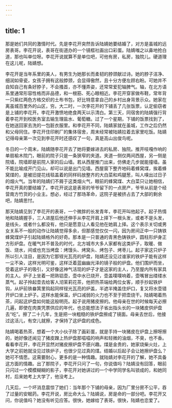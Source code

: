 ```yaml
---
---
---
```

title: 1
---




那是她们共同的激情时代。先是李花开突然告诉陆婧她要结婚了，对方是虽城的远房表哥。李花开说，表哥在街道办的一个镜框社画出口彩蛋。陆婧嗤之以鼻地抢白道，那也叫单位呀。李花开说就算不是单位吧，可他有房，私房，独院儿。硬道理在这儿呢，陆婧想。

李花开是当年系里的美人，有男生为她那长而柔韧的脖颈献过诗。她的脖子洁净、细润如骨瓷，女孩子拥有这般脖颈，会显得傲然，且十分方便左顾右盼。可她并不自知自己有条好脖子，不会搔首，亦不懂弄姿，还常常爱犯轴脾气。轴，在北方语系里通常形容性格而非品德，和一根筋、死心眼相近。李花开穿家做布鞋，常年背一只紫红两色方格交织的土布书包，好比特意拿自己的乡村出身背景示众。她家在离虽城百里外的山区，穷。大二时，一次李花开的下铺丢了几张饭票，认定偷窃者是上铺的李花开。李花开激愤地绝食两天以示清白。第三天，同宿舍的陆婧强行背着李花开到校医务室去输生理盐水、葡萄糖。过了一个星期，下铺的饭票找到了，在她送回家去洗的一包脏衣服里。和李花开不同，陆婧家就在虽城，工作之后仍然和父母同住。李花开住印刷厂的集体宿舍，周末经常被陆婧拉着去家里吃饭。陆婧记得母亲第一次见到李花开时还感叹了一句，真是高山出俊鸟呢。

冬日的一个周末，陆婧随李花开去了她将要嫁进去的私房、独院。推开吱嘎作响的单扇榆木院门，眼前的院子只是一条狭窄的夹道。夹道一侧仅两间西屋，另一侧是院墙，院墙即是前院人家的后山墙。若从西屋推门出来，仿佛走几步就能撞墙。虽不能比喻成开门见山，却可以说是出门见墙。西屋窗下整齐地码着蜂窝煤，挨着蜂窝煤的，是被旧提花线毯盖着的同样码放整齐的大白菜和鸡腿葱，叫人嗅出过日子的烟火气。当年的陆婧们不屑于这类烟火气，眼前的蜂窝煤、大白菜只让她相信，李花开真的要结婚了。李花开说这是表哥的爷爷留下的一点房产，爷爷从前是个经营南方竹货的小业主。想必，经过了那场革命，这院子是被挤占去了大部的剩余吧，陆婧思忖。

那天陆婧见到了李花开的表哥，一个微胖的长发青年，李花开叫他起子。起子热情地和陆婧握手，三人进屋后他还伸手从李花开肩上择下一根头发，或者不是头发，是线头，或者什么都没有，他只是愿意让人看见他在她肩上择。这个表示关切或男女关系不一般的动作让陆婧觉得多余，但那感觉仅仅一闪，因为房间正中一只铸铁蜂窝煤炉子引起陆婧格外的好奇。那本是一只普通的青黑色铸铁炉，圆柱形炉身正方形炉盘。在暖气并不普及的时代，北方城市大多人家都有这类炉子，取暖、做饭、烧水，间或也充当烤盘：烤馒头、烤窝头、烤包子、烤枣儿。起子家这只炉子所以引人注目，是因为它那锃光瓦亮的炉盘，陆婧还没见过谁家的铁炉子能有这样一尘不染，这样光明可鉴，这样泛着蓝幽幽光泽的镜子般的炉盘。他们围炉而坐，受着这炉子的吸引，又好像这神气活现的炉子才是这家的主人，乃至屋内所有家具的主人。炉子上坐着一把熟铝壶，壶中水已烧开，壶盖噗噗响着，壶嘴冒出缕缕水蒸气。起子拎起壶去给客人沏茉莉花茶，他把热茶端给两位女客，顺手抄起铁炉钩，从炉前铁畚箕里钩起同样锃光瓦亮的炉盖，半遮半掩盖住炉口，复又将水壶错开炉口坐上炉子。这样水能保温，炉口减弱的火力也不至于把壶烧干。陆婧喝着热茶，问起这炉盘如何能这般明亮。起子说用猪皮擦的。他母亲在世的时候每天必擦几遍，即使在肉类凭票供应的年代，也总能想法子省出指头长的一块猪皮供炉盘去“吃”。擦了二十几年，生是把一块粗糙的铁炉盘擦成了镜面。母亲去世后，他接过这活儿，有空儿就擦，才保持了这炉盘的成色。

陆婧喝着热茶，想着一个大小伙子除了画彩蛋，就是手持一块猪皮在炉盘上擦呀擦的，她好像还闻见了猪皮蹭上热炉盘那嗞嗞的响声和轻微的油烟，不臭，也不香。看看李花开，李花开显然对猪皮擦炉盘不感兴趣。煤是金贵的，她家烧柴火灶，上大学之前她就没见过铁炉子，也很少见过真的煤。结婚以后起子会让她擦炉盘么？她可不情愿。这需要耐心，更多的是一种情趣。就陆婧对李花开的了解，她不具备这方面的情趣。出了那院子，李花开只问了一句，你说值吗？陆婧没有回答，眼前只闪过一个模模糊糊的影子，李花开对她讲过的一个中学同学名叫锁成的，和她同村，后来她考上大学了，他没考上。

几天后，一个坏消息震惊了她们：当年那个下铺的母亲，因为厂里分房不公平，吞了过量的安眠药。李花开说，房比命大么？陆婧说，房是命的一部分吧。李花开又问，你说值吗？她没有听见应答。很快，她嫁给了表哥。很快，陆婧也恋爱了。